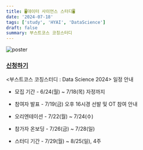 ```yaml
---
title: 🖥️데이터 사이언스 스터디🖥️
date: '2024-07-18'
tags: ['study', 'HYAI', 'DataScience']
draft: false
summary: 부스트코스 코칭스터디
---
```

<img src="/static/images/0.png" className="w-auto h-auto" alt="poster" />

### [신청하기](https://m.post.naver.com/viewer/postView.naver?volumeNo=38047307&memberNo=34635212)

<부스트코스 코칭스터디 : Data Science 2024>
일정 안내
- 모집 기간 -
6/24(월) ~ 7/18(목) 자정까지

- 참여자 발표 -
7/19(금) 오후 16시경
선발 및 OT 참여 안내

- 오리엔테이션 -
7/22(월) ~ 7/24(수)

- 참가자 온보딩 -
7/26(금) ~ 7/28(일)

- 스터디 기간 -
7/29(월) ~ 8/25(일), 4주